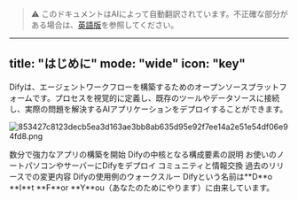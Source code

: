 > ⚠️ このドキュメントはAIによって自動翻訳されています。不正確な部分がある場合は、[英語版](../../../../en/documentation/pages/getting-started/introduction.mdx)を参照してください。

---
title: "はじめに"
mode: "wide"
icon: "key"
---

Difyは、エージェントワークフローを構築するためのオープンソースプラットフォームです。プロセスを視覚的に定義し、既存のツールやデータソースに接続し、実際の問題を解決するAIアプリケーションをデプロイすることができます。

![853427c8123decb5ea3d163ae3bb8ab635d95e92f7ee14a2e51e54df06e94fd8.png](/images/853427c8123decb5ea3d163ae3bb8ab635d95e92f7ee14a2e51e54df06e94fd8.png)

<CardGroup cols={3}>
  <Card title="クイックスタート" icon="play" href="/en/documentation/pages/getting-started/quick-start">
    数分で強力なアプリの構築を開始
  </Card>
  <Card title="コンセプト" icon="highlighter" iconType="regular" href="/en/documentation/pages/getting-started/key-concepts">
    Difyの中核となる構成要素の説明
  </Card>
  <Card title="インストール" icon="arrow-down-to-line" href="/en/self-hosting/quick-start/docker-compose">
    お使いのノートパソコンやサーバーにDifyをデプロイ
  </Card>
  <Card title="フォーラム" icon="message" href="https://discord.gg/FngNHpbcY7">
    コミュニティと情報交換
  </Card>
  <Card title="変更履歴" icon="bell" href="https://github.com/langgenius/dify/releases">
    過去のリリースでの変更内容
  </Card>
  <Card title="例" icon="lightbulb" href="/en/documentation/pages/tutorials/customer-service-bot">
    Difyの使用例のウォークスルー
  </Card>
</CardGroup>

<Info>
  Difyという名前は**D**o **I**t **F**or **Y**ou（あなたのためにやります）に由来しています。
</Info>